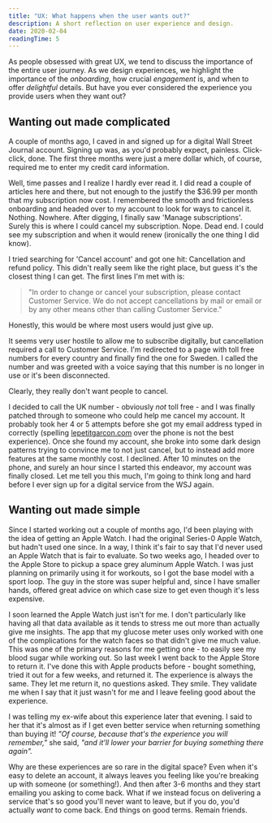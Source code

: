 ```yaml
---
title: "UX: What happens when the user wants out?"
description: A short reflection on user experience and design.
date: 2020-02-04
readingTime: 5
---
```


As people obsessed with great UX, we tend to discuss the importance of the entire user journey. As we design experiences, we highlight the importance of the *onboarding*, how crucial *engagement* is, and when to offer *delightful* details. But have you ever considered the experience you provide users when they want out?

## Wanting out made complicated

A couple of months ago, I caved in and signed up for a digital Wall Street Journal account. Signing up was, as you'd probably expect, painless. Click-click, done. The first three months were just a mere dollar which, of course, required me to enter my credit card information.

Well, time passes and I realize I hardly ever read it. I did read a couple of articles here and there, but not enough to the justify the $36.99 per month that my subscription now cost. I remembered the smooth and frictionless onboarding and headed over to my account to look for ways to cancel it. Nothing. Nowhere. After digging, I finally saw 'Manage subscriptions'. Surely this is where I could cancel my subscription. Nope. Dead end. I could see my subscription and when it would renew (ironically the one thing I did know).  

I tried searching for 'Cancel account' and got one hit: Cancellation and refund policy. This didn't really seem like the right place, but guess it's the closest thing I can get. The first lines I'm met with is:

>"In order to change or cancel your subscription, please contact Customer Service. We do not accept cancellations by mail or email or by any other means other than calling Customer Service."

Honestly, this would be where most users would just give up.

It seems very user hostile to allow me to subscribe digitally, but cancellation required a call to Customer Service. I'm redirected to a page with toll free numbers for every country and finally find the one for Sweden. I called the number and was greeted with a voice saying that this number is no longer in use or it's been disconnected.

Clearly, they really don't want people to cancel.

I decided to call the UK number - obviously *not* toll free - and I was finally patched through to someone who could help me cancel my account. It probably took her 4 or 5 attempts before she got my email address typed in correctly (spelling [lepetitgarcon.com](https://www.lepetitgarcon.com) over the phone is not the best experience). Once she found my account, she broke into some dark design patterns trying to convince me to not just cancel, but to instead add more features at the same monthly cost. I declined. After 10 minutes on the phone, and surely an hour since I started this endeavor, my account was finally closed. Let me tell you this much, I'm going to think long and hard before I ever sign up for a digital service from the WSJ again.

## Wanting out made simple

Since I started working out a couple of months ago, I'd been playing with the idea of getting an Apple Watch. I had the original Series-0 Apple Watch, but hadn't used one since. In a way, I think it's fair to say that I'd never used an Apple Watch that is fair to evaluate. So two weeks ago, I headed over to the Apple Store to pickup a space grey aluminum Apple Watch. I was just planning on primarily using it for workouts, so I got the base model with a sport loop. The guy in the store was super helpful and, since I have smaller hands, offered great advice on which case size to get even though it's less expensive.

I soon learned the Apple Watch just isn't for me. I don't particularly like having all that data available as it tends to stress me out more than actually give me insights. The app that my glucose meter uses only worked with one of the complications for the watch faces so that didn't give me much value. This was one of the primary reasons for me getting one - to easily see my blood sugar while working out. So last week I went back to the Apple Store to return it. I've done this with Apple products before - bought something, tried it out for a few weeks, and returned it. The experience is always the same. They let me return it, no questions asked. They smile. They validate me when I say that it just wasn't for me and I leave feeling good about the experience.

I was telling my ex-wife about this experience later that evening. I said to her that it's almost as if I get even better service when returning something than buying it! _"Of course, because that's the experience you will remember,"_ she said, _"and it'll lower your barrier for buying something there again"._

Why are these experiences are so rare in the digital space? Even when it's easy to delete an account, it always leaves you feeling like you're breaking up with someone (or something!). And then after 3-6 months and they start emailing you asking to come back. What if we instead focus on delivering a service that's so good you'll never want to leave, but if you do, you'd actually *want* to come back. End things on good terms. Remain friends.